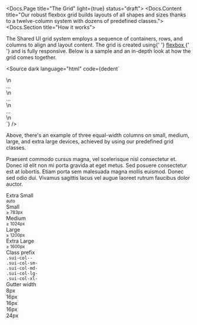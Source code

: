 

<Meta title="SUI/CSS Framework/Layout/Grid" />

<Docs.Page title="The Grid" light={true} status="draft">
	<Docs.Content title="Our robust flexbox grid builds layouts of all shapes and sizes thanks to a twelve-column system with dozens of predefined classes.">
		<Docs.Section title="How it works">
			<p>
				The Shared UI grid system employs a sequence of containers,
				rows, and columns to align and layout content. The grid is
				created using{' '}
				<a
					href="https://developer.mozilla.org/en-US/docs/Web/CSS/CSS_Flexible_Box_Layout/Using_CSS_flexible_boxes"
					target="_blank"
					rel="nofollow"
				>
					flexbox
				</a>{' '}
				and is fully responsive. Below is a sample and an in-depth look
				at how the grid comes together.
			</p>
			<Canvas withToolbar>
				<GridSample size="4" />
			</Canvas>
			<Source
				dark
				language="html"
				code={dedent`
<div class="sui-row sui-row--inline">\n
	<div class="sui-col sui-col--3 sui-col--inline-spacing"> ... </div>\n
	<div class="sui-col sui-col--3 sui-col--inline-spacing"> ... </div>\n
	<div class="sui-col sui-col--3 sui-col--inline-spacing"> ... </div>\n
</div>
				`}
			/>
			<p>
				Above, there's an example of three equal-width columns on small,
				medium, large, and extra large devices, achieved by using our
				predefined grid classes.
			</p>
		</Docs.Section>
		<Docs.Section title="Options">
			<p>
				Praesent commodo cursus magna, vel scelerisque nisl consectetur
				et. Donec id elit non mi porta gravida at eget metus. Sed
				posuere consectetur est at lobortis. Etiam porta sem malesuada
				magna mollis euismod. Donec sed odio dui. Vivamus sagittis lacus
				vel augue laoreet rutrum faucibus dolor auctor.
			</p>
			<Docs.Table id="grid-options">
				<Docs.TableHead>
					<div size="2"></div>
					<div size="2">
						Extra Small
						<br />
						<small>auto</small>
					</div>
					<div size="2">
						Small
						<br />
						<small>≥ 783px</small>
					</div>
					<div size="2">
						Medium
						<br />
						<small>≥ 1024px</small>
					</div>
					<div size="2">
						Large
						<br />
						<small>≥ 1200px</small>
					</div>
					<div size="2">
						Extra Large
						<br />
						<small>≥ 1600px</small>
					</div>
				</Docs.TableHead>
				<Docs.TableBody>
					<div>
						<div size="2" scope={true}>
							Class prefix
						</div>
						<div size="2">
							<code>.sui-col--</code>
						</div>
						<div size="2">
							<code>.sui-col-sm-</code>
						</div>
						<div size="2">
							<code>.sui-col-md-</code>
						</div>
						<div size="2">
							<code>.sui-col-lg-</code>
						</div>
						<div size="2">
							<code>.sui-col-xl-</code>
						</div>
					</div>
					<div>
						<div size="2" scope={true}>
							Gutter width
						</div>
						<div size="2">8px</div>
						<div size="2">16px</div>
						<div size="2">16px</div>
						<div size="2">16px</div>
						<div size="2">24px</div>
					</div>
				</Docs.TableBody>
			</Docs.Table>
		</Docs.Section>
	</Docs.Content>
	<Docs.Footer />
</Docs.Page>
